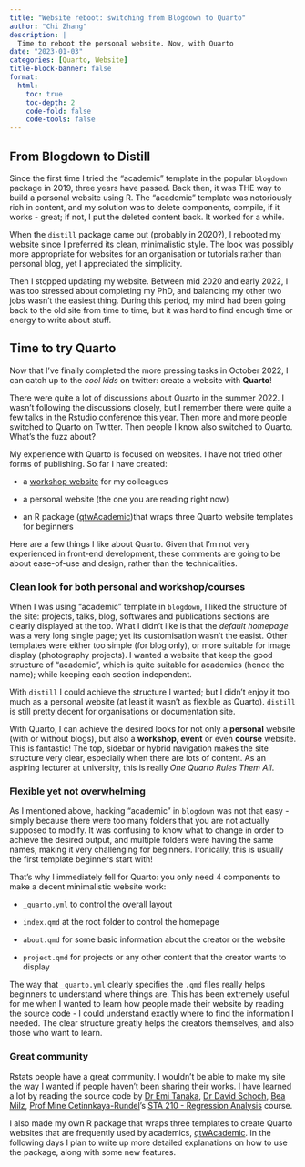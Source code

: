 ```yaml
---
title: "Website reboot: switching from Blogdown to Quarto"
author: "Chi Zhang"
description: |
  Time to reboot the personal website. Now, with Quarto 
date: "2023-01-03"
categories: [Quarto, Website]
title-block-banner: false
format: 
  html:
    toc: true
    toc-depth: 2
    code-fold: false
    code-tools: false
---
```


## From Blogdown to Distill

Since the first time I tried the "academic" template in the popular `blogdown` package in 2019, three years have passed. Back then, it was THE way to build a personal website using R. The "academic" template was notoriously rich in content, and my solution was to delete components, compile, if it works - great; if not, I put the deleted content back. It worked for a while.

When the `distill` package came out (probably in 2020?), I rebooted my website since I preferred its clean, minimalistic style. The look was possibly more appropriate for websites for an organisation or tutorials rather than personal blog, yet I appreciated the simplicity. 

Then I stopped updating my website. Between mid 2020 and early 2022, I was too stressed about completing my PhD, and balancing my other two jobs wasn't the easiest thing. During this period, my mind had been going back to the old site from time to time, but it was hard to find enough time or energy to write about stuff.


## Time to try Quarto

Now that I've finally completed the more pressing tasks in October 2022, I can catch up to the *cool kids* on twitter: create a website with **Quarto**!

There were quite a lot of discussions about Quarto in the summer 2022. I wasn't following the discussions closely, but I remember there were quite a few talks in the Rstudio conference this year. Then more and more people switched to Quarto on Twitter. Then people I know also switched to Quarto. What's the fuzz about?

My experience with Quarto is focused on websites. I have not tried other forms of publishing. So far I have created: 

* a [workshop website](https://ocbe-uio.github.io/2022_bioinformatics_workshop/) for my colleagues

* a personal website (the one you are reading right now)

* an R package ([qtwAcademic](https://chizapoth.github.io/rpkg/qtwAcademic/))that wraps three Quarto website templates for beginners

Here are a few things I like about Quarto. Given that I'm not very experienced in front-end development, these comments are going to be about ease-of-use and design, rather than the technicalities. 

### Clean look for both personal and workshop/courses

When I was using "academic" template in `blogdown`, I liked the structure of the site: projects, talks, blog, softwares and publications sections are clearly displayed at the top. What I didn't like is that the *default homepage* was a very long single page; yet its customisation wasn't the easist. Other templates were either too simple (for blog only), or more suitable for image display (photography projects). I wanted a website that keep the good structure of "academic", which is quite suitable for academics (hence the name); while keeping each section independent. 

With `distill` I could achieve the structure I wanted; but I didn't enjoy it too much as a personal website (at least it wasn't as flexible as Quarto). `distill` is still pretty decent for organisations or documentation site. 

With Quarto, I can achieve the desired looks for not only a **personal** website (with or without blogs), but also a **workshop, event** or even **course** website. This is fantastic! The top, sidebar or hybrid navigation makes the site structure very clear, especially when there are lots of content. As an aspiring lecturer at university, this is really *One Quarto Rules Them All*. 



### Flexible yet not overwhelming

As I mentioned above, hacking "academic" in `blogdown` was not that easy - simply because there were too many folders that you are not actually supposed to modify. It was confusing to know what to change in order to achieve the desired output, and multiple folders were having the same names, making it very challenging for beginners. Ironically, this is usually the first template beginners start with!

That's why I immediately fell for Quarto: you only need 4 components to make a decent minimalistic website work: 

* `_quarto.yml` to control the overall layout

* `index.qmd` at the root folder to control the homepage

* `about.qmd` for some basic information about the creator or the website

* `project.qmd` for projects or any other content that the creator wants to display

The way that `_quarto.yml` clearly specifies the `.qmd` files really helps beginners to understand where things are. This has been extremely useful for me when I wanted to learn how people made their website by reading the source code - I could understand exactly where to find the information I needed. The clear structure greatly helps the creators themselves, and also those who want to learn. 


### Great community

Rstats people have a great community. I wouldn't be able to make my site the way I wanted if people haven't been sharing their works. I have learned a lot by reading the source code by [Dr Emi Tanaka](https://emitanaka.org), [Dr David Schoch](https://mr.schochastics.net), [Bea Milz](https://beamilz.com), [Prof Mine Cetinnkaya-Rundel](https://mine-cr.com)'s [STA 210 - Regression Analysis](https://sta210-s22.github.io/website/) course. 

I also made my own R package that wraps three templates to create Quarto websites that are frequently used by academics, [qtwAcademic](https://chizapoth.github.io/qtwAcademic/). In the following days I plan to write up more detailed explanations on how to use the package, along with some new features. 





